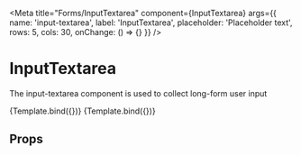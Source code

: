 
<Meta
  title="Forms/InputTextarea"
  component={InputTextarea}
  args={{
    name: 'input-textarea',
    label: 'InputTextarea',
    placeholder: 'Placeholder text',
    rows: 5,
    cols: 30,
    onChange: () => {}
  }}
/>


# InputTextarea

<WorksWith component="InputFactory" />

The input-textarea component is used to collect long-form user input

<Canvas withSource="open">
  <Story name="Default">{Template.bind({})}</Story>
  <Story
    name="Disabled"
    args={{
      disabled: true
    }}
  >
    {Template.bind({})}
  </Story>
</Canvas>

## Props

<ArgsTable of={InputTextarea} />
